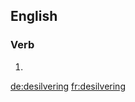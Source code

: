 ==English==

===Verb===
{{head|en}}

# {{present participle of|desilver}}

[[de:desilvering]]
[[fr:desilvering]]